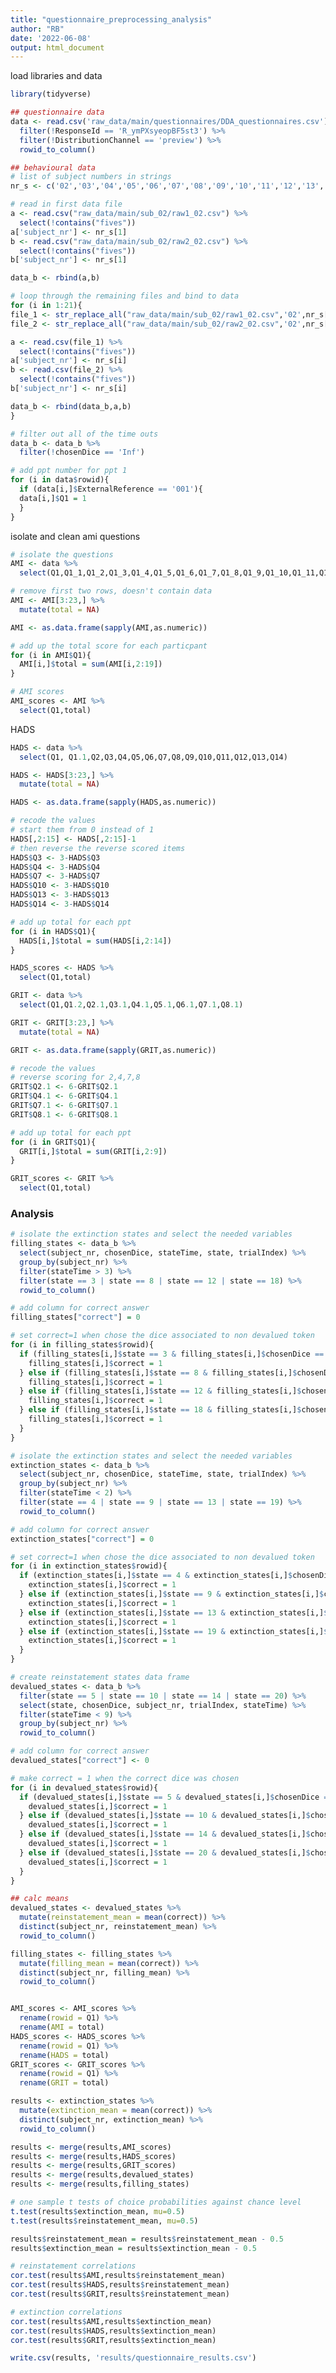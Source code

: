 ---
title: "questionnaire_preprocessing_analysis"
author: "RB"
date: '2022-06-08'
output: html_document
---

load libraries and data
```{r}
library(tidyverse)

## questionnaire data
data <- read.csv('raw_data/main/questionnaires/DDA_questionnaires.csv') %>%
  filter(!ResponseId == 'R_ymPXsyeopBF5st3') %>%
  filter(!DistributionChannel == 'preview') %>%
  rowid_to_column()

## behavioural data
# list of subject numbers in strings
nr_s <- c('02','03','04','05','06','07','08','09','10','11','12','13','14','15','16','17','18','19','20','21','22')

# read in first data file
a <- read.csv("raw_data/main/sub_02/raw1_02.csv") %>%
  select(!contains("fives")) 
a['subject_nr'] <- nr_s[1]
b <- read.csv("raw_data/main/sub_02/raw2_02.csv") %>%
  select(!contains("fives"))
b['subject_nr'] <- nr_s[1]

data_b <- rbind(a,b)

# loop through the remaining files and bind to data 
for (i in 1:21){
file_1 <- str_replace_all("raw_data/main/sub_02/raw1_02.csv",'02',nr_s[i])
file_2 <- str_replace_all("raw_data/main/sub_02/raw2_02.csv",'02',nr_s[i])

a <- read.csv(file_1) %>%
  select(!contains("fives"))
a['subject_nr'] <- nr_s[i]
b <- read.csv(file_2) %>%
  select(!contains("fives"))
b['subject_nr'] <- nr_s[i]

data_b <- rbind(data_b,a,b)
}

# filter out all of the time outs
data_b <- data_b %>%
  filter(!chosenDice == 'Inf')

# add ppt number for ppt 1
for (i in data$rowid){
  if (data[i,]$ExternalReference == '001'){
  data[i,]$Q1 = 1  
  } 
}
```

isolate and clean ami questions
```{r}
# isolate the questions
AMI <- data %>%
  select(Q1,Q1_1,Q1_2,Q1_3,Q1_4,Q1_5,Q1_6,Q1_7,Q1_8,Q1_9,Q1_10,Q1_11,Q1_12,Q1_13,Q1_14,Q1_15,Q1_16,Q1_17,Q1_18) 

# remove first two rows, doesn't contain data
AMI <- AMI[3:23,] %>%
  mutate(total = NA) 

AMI <- as.data.frame(sapply(AMI,as.numeric))

# add up the total score for each particpant 
for (i in AMI$Q1){
  AMI[i,]$total = sum(AMI[i,2:19])
}

# AMI scores
AMI_scores <- AMI %>%
  select(Q1,total)
```

HADS
```{r}
HADS <- data %>%
  select(Q1, Q1.1,Q2,Q3,Q4,Q5,Q6,Q7,Q8,Q9,Q10,Q11,Q12,Q13,Q14)

HADS <- HADS[3:23,] %>%
  mutate(total = NA)

HADS <- as.data.frame(sapply(HADS,as.numeric))

# recode the values
# start them from 0 instead of 1
HADS[,2:15] <- HADS[,2:15]-1
# then reverse the reverse scored items 
HADS$Q3 <- 3-HADS$Q3
HADS$Q4 <- 3-HADS$Q4
HADS$Q7 <- 3-HADS$Q7
HADS$Q10 <- 3-HADS$Q10
HADS$Q13 <- 3-HADS$Q13
HADS$Q14 <- 3-HADS$Q14

# add up total for each ppt
for (i in HADS$Q1){
  HADS[i,]$total = sum(HADS[i,2:14])
}

HADS_scores <- HADS %>%
  select(Q1,total)
```

```{r}
GRIT <- data %>%
  select(Q1,Q1.2,Q2.1,Q3.1,Q4.1,Q5.1,Q6.1,Q7.1,Q8.1)

GRIT <- GRIT[3:23,] %>%
  mutate(total = NA)

GRIT <- as.data.frame(sapply(GRIT,as.numeric))

# recode the values
# reverse scoring for 2,4,7,8
GRIT$Q2.1 <- 6-GRIT$Q2.1
GRIT$Q4.1 <- 6-GRIT$Q4.1
GRIT$Q7.1 <- 6-GRIT$Q7.1
GRIT$Q8.1 <- 6-GRIT$Q8.1

# add up total for each ppt
for (i in GRIT$Q1){
  GRIT[i,]$total = sum(GRIT[i,2:9])
}

GRIT_scores <- GRIT %>%
  select(Q1,total)
```

### Analysis ###

```{r}
# isolate the extinction states and select the needed variables 
filling_states <- data_b %>%
  select(subject_nr, chosenDice, stateTime, state, trialIndex) %>%
  group_by(subject_nr) %>%
  filter(stateTime > 3) %>%
  filter(state == 3 | state == 8 | state == 12 | state == 18) %>%
  rowid_to_column()

# add column for correct answer
filling_states["correct"] = 0

# set correct=1 when chose the dice associated to non devalued token
for (i in filling_states$rowid){
  if (filling_states[i,]$state == 3 & filling_states[i,]$chosenDice == 1){
    filling_states[i,]$correct = 1
  } else if (filling_states[i,]$state == 8 & filling_states[i,]$chosenDice == 2){
    filling_states[i,]$correct = 1
  } else if (filling_states[i,]$state == 12 & filling_states[i,]$chosenDice == 1){
    filling_states[i,]$correct = 1
  } else if (filling_states[i,]$state == 18 & filling_states[i,]$chosenDice == 1){
    filling_states[i,]$correct = 1
  }
}

# isolate the extinction states and select the needed variables 
extinction_states <- data_b %>%
  select(subject_nr, chosenDice, stateTime, state, trialIndex) %>%
  group_by(subject_nr) %>%
  filter(stateTime < 2) %>%
  filter(state == 4 | state == 9 | state == 13 | state == 19) %>%
  rowid_to_column()

# add column for correct answer
extinction_states["correct"] = 0

# set correct=1 when chose the dice associated to non devalued token
for (i in extinction_states$rowid){
  if (extinction_states[i,]$state == 4 & extinction_states[i,]$chosenDice == 2){
    extinction_states[i,]$correct = 1
  } else if (extinction_states[i,]$state == 9 & extinction_states[i,]$chosenDice == 1){
    extinction_states[i,]$correct = 1
  } else if (extinction_states[i,]$state == 13 & extinction_states[i,]$chosenDice == 2){
    extinction_states[i,]$correct = 1
  } else if (extinction_states[i,]$state == 19 & extinction_states[i,]$chosenDice == 2){
    extinction_states[i,]$correct = 1
  }
}

# create reinstatement states data frame
devalued_states <- data_b %>%
  filter(state == 5 | state == 10 | state == 14 | state == 20) %>%
  select(state, chosenDice, subject_nr, trialIndex, stateTime) %>%
  filter(stateTime < 9) %>%
  group_by(subject_nr) %>%
  rowid_to_column() 

# add column for correct answer
devalued_states["correct"] <- 0

# make correct = 1 when the correct dice was chosen
for (i in devalued_states$rowid){
  if (devalued_states[i,]$state == 5 & devalued_states[i,]$chosenDice == 2){
    devalued_states[i,]$correct = 1
  } else if (devalued_states[i,]$state == 10 & devalued_states[i,]$chosenDice == 1){
    devalued_states[i,]$correct = 1
  } else if (devalued_states[i,]$state == 14 & devalued_states[i,]$chosenDice == 2){
    devalued_states[i,]$correct = 1  
  } else if (devalued_states[i,]$state == 20 & devalued_states[i,]$chosenDice == 2){
    devalued_states[i,]$correct = 1  
  }
}

## calc means
devalued_states <- devalued_states %>%
  mutate(reinstatement_mean = mean(correct)) %>%
  distinct(subject_nr, reinstatement_mean) %>%
  rowid_to_column()

filling_states <- filling_states %>%
  mutate(filling_mean = mean(correct)) %>%
  distinct(subject_nr, filling_mean) %>%
  rowid_to_column()


AMI_scores <- AMI_scores %>%
  rename(rowid = Q1) %>%
  rename(AMI = total)
HADS_scores <- HADS_scores %>%
  rename(rowid = Q1) %>%
  rename(HADS = total)
GRIT_scores <- GRIT_scores %>%
  rename(rowid = Q1) %>%
  rename(GRIT = total)

results <- extinction_states %>%
  mutate(extinction_mean = mean(correct)) %>%
  distinct(subject_nr, extinction_mean) %>%
  rowid_to_column()

results <- merge(results,AMI_scores)
results <- merge(results,HADS_scores)
results <- merge(results,GRIT_scores)
results <- merge(results,devalued_states)
results <- merge(results,filling_states)

# one sample t tests of choice probabilities against chance level
t.test(results$extinction_mean, mu=0.5)
t.test(results$reinstatement_mean, mu=0.5)

results$reinstatement_mean = results$reinstatement_mean - 0.5
results$extinction_mean = results$extinction_mean - 0.5

# reinstatement correlations
cor.test(results$AMI,results$reinstatement_mean)
cor.test(results$HADS,results$reinstatement_mean)
cor.test(results$GRIT,results$reinstatement_mean)

# extinction correlations
cor.test(results$AMI,results$extinction_mean)
cor.test(results$HADS,results$extinction_mean)
cor.test(results$GRIT,results$extinction_mean)
```

```{r}
write.csv(results, 'results/questionnaire_results.csv')
```